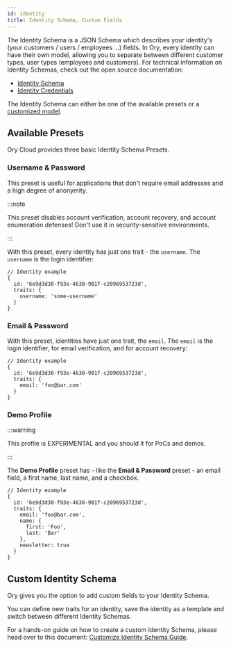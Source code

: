 ```yaml
---
id: identity
title: Identity Schema, Custom Fields
---
```


The Identity Schema is a JSON Schema which describes your identity's (your
customers / users / employees ...) fields. In Ory, every identity can have their
own model, allowing you to separate between different customer types, user types
(employees and customers). For technical information on Identity Schemas, check
out the open source documentation:

- [Identity Schema](https://www.ory.sh/kratos/docs/concepts/identity-schema)
- [Identity Credentials](https://www.ory.sh/kratos/docs/concepts/credentials)

The Identity Schema can either be one of the available presets or a
[customized model](#custom-identity-model).

## Available Presets

Ory Cloud provides three basic Identity Schema Presets.

### Username & Password

This preset is useful for applications that don't require email addresses and a
high degree of anonymity.

:::note

This preset disables account verification, account recovery, and account
enumeration defenses! Don't use it in security-sensitive environments.

:::

With this preset, every identity has just one trait - the `username`. The
`username` is the login identifier:

```json5
// Identity example
{
  id: '6e9d3d30-f93e-4630-901f-c2096953723d',
  traits: {
    username: 'some-username'
  }
}
```

### Email & Password

With this preset, identities have just one trait, the `email`. The `email` is
the login identifier, for email verification, and for account recovery:

```json5
// Identity example
{
  id: '6e9d3d30-f93e-4630-901f-c2096953723d',
  traits: {
    email: 'foo@bar.com'
  }
}
```

### Demo Profile

:::warning

This profile is EXPERIMENTAL and you should it for PoCs and demos.

:::

The **Demo Profile** preset has - like the **Email & Password** preset - an
email field, a first name, last name, and a checkbox.

```json5
// Identity example
{
  id: '6e9d3d30-f93e-4630-901f-c2096953723d',
  traits: {
    email: 'foo@bar.com',
    name: {
      first: 'Foo',
      last: 'Bar'
    },
    newsletter: true
  }
}
```

## Custom Identity Schema

Ory gives you the option to add custom fields to your Identity Schema.

You can define new traits for an identity, save the identity as a template and
switch between different Identity Schemas.

For a hands-on guide on how to create a custom Identity Schema, please head over
to this document:
[Customize Identity Schema Guide](../guides/customize-identity-schema.mdx).
